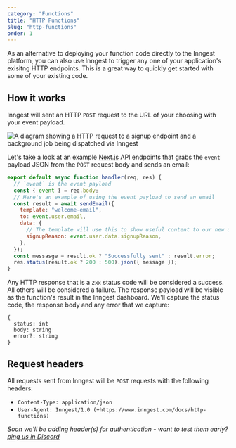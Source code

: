 ```yaml
---
category: "Functions"
title: "HTTP Functions"
slug: "http-functions"
order: 1
---
```


<!-- This page URL is linked to from our user agent string for anyone needing to find out more info -->

As an alternative to deploying your function code directly to the Inngest platform, you can also use Inngest to trigger any one of your application's exisitng HTTP endpoints. This is a great way to quickly get started with some of your existing code.

## How it works

Inngest will sent an HTTP `POST` request to the URL of your choosing with your event payload.

![A diagram showing a HTTP request to a signup endpoint and a background job being dispatched via Inngest](/assets/blog/run-nextjs-functions-in-the-background/call-url-diagram.gif)

Let's take a look at an example [Next.js](https://nextjs.org/docs/api-routes/introduction) API endpoints that grabs the `event` payload JSON from the `POST` request body and sends an email:

```js
export default async function handler(req, res) {
  // `event` is the event payload
  const { event } = req.body;
  // Here's an example of using the event payload to send an email
  const result = await sendEmail({
    template: "welcome-email",
    to: event.user.email,
    data: {
      // The template will use this to show useful content to our new user
      signupReason: event.user.data.signupReason,
    },
  });
  const messasge = result.ok ? "Successfully sent" : result.error;
  res.status(result.ok ? 200 : 500).json({ message });
}
```

Any HTTP response that is a `2xx` status code will be considered a success. All others will be considered a failure. The response payload will be visible as the function's result in the Inngest dashboard. We'll capture the status code, the response body and any error that we capture:

```
{
  status: int
  body: string
  error?: string
}
```

## Request headers

All requests sent from Inngest will be `POST` requests with the following headers:

- `Content-Type: application/json`
- `User-Agent: Inngest/1.0 (+https://www.inngest.com/docs/http-functions)`

_Soon we'll be adding header(s) for authentication - want to test them early? [ping us in Discord](https://discord.com/invite/EuesV2ZSnX)_
